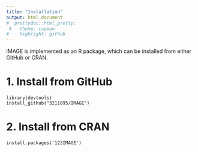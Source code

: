 ```yaml
---
title: "Installation"
output: html_document
#  prettydoc::html_pretty:
 #   theme: cayman
#    highlight: github
---
```


IMAGE is implemented as an R package, which can be installed from either GitHub or CRAN.

# 1. Install from GitHub
```
library(devtools)
install_github("3211895/IMAGE")
```
# 2. Install from CRAN
```
install.packages('123IMAGE')
```
